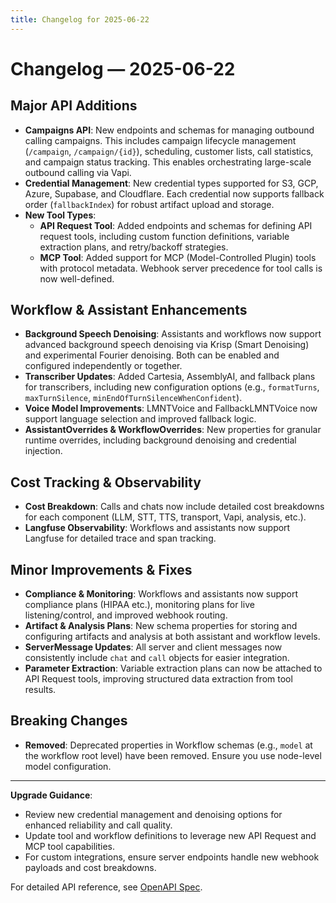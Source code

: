 ```yaml
---
title: Changelog for 2025-06-22
---
```


# Changelog — 2025-06-22

## Major API Additions

- **Campaigns API**: New endpoints and schemas for managing outbound calling campaigns. This includes campaign lifecycle management (`/campaign`, `/campaign/{id}`), scheduling, customer lists, call statistics, and campaign status tracking. This enables orchestrating large-scale outbound calling via Vapi.
- **Credential Management**: New credential types supported for S3, GCP, Azure, Supabase, and Cloudflare. Each credential now supports fallback order (`fallbackIndex`) for robust artifact upload and storage.
- **New Tool Types**: 
  - **API Request Tool**: Added endpoints and schemas for defining API request tools, including custom function definitions, variable extraction plans, and retry/backoff strategies.
  - **MCP Tool**: Added support for MCP (Model-Controlled Plugin) tools with protocol metadata. Webhook server precedence for tool calls is now well-defined.

## Workflow & Assistant Enhancements

- **Background Speech Denoising**: Assistants and workflows now support advanced background speech denoising via Krisp (Smart Denoising) and experimental Fourier denoising. Both can be enabled and configured independently or together.
- **Transcriber Updates**: Added Cartesia, AssemblyAI, and fallback plans for transcribers, including new configuration options (e.g., `formatTurns`, `maxTurnSilence`, `minEndOfTurnSilenceWhenConfident`).
- **Voice Model Improvements**: LMNTVoice and FallbackLMNTVoice now support language selection and improved fallback logic.
- **AssistantOverrides & WorkflowOverrides**: New properties for granular runtime overrides, including background denoising and credential injection.

## Cost Tracking & Observability

- **Cost Breakdown**: Calls and chats now include detailed cost breakdowns for each component (LLM, STT, TTS, transport, Vapi, analysis, etc.).
- **Langfuse Observability**: Workflows and assistants now support Langfuse for detailed trace and span tracking.

## Minor Improvements & Fixes

- **Compliance & Monitoring**: Workflows and assistants now support compliance plans (HIPAA etc.), monitoring plans for live listening/control, and improved webhook routing.
- **Artifact & Analysis Plans**: New schema properties for storing and configuring artifacts and analysis at both assistant and workflow levels.
- **ServerMessage Updates**: All server and client messages now consistently include `chat` and `call` objects for easier integration.
- **Parameter Extraction**: Variable extraction plans can now be attached to API Request tools, improving structured data extraction from tool results.

## Breaking Changes

- **Removed**: Deprecated properties in Workflow schemas (e.g., `model` at the workflow root level) have been removed. Ensure you use node-level model configuration.

---

**Upgrade Guidance**:
- Review new credential management and denoising options for enhanced reliability and call quality.
- Update tool and workflow definitions to leverage new API Request and MCP tool capabilities.
- For custom integrations, ensure server endpoints handle new webhook payloads and cost breakdowns.

For detailed API reference, see [OpenAPI Spec](../reference).

